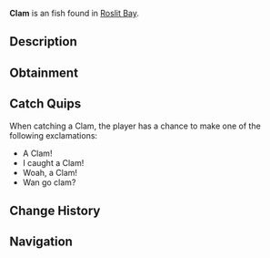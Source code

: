 {{FishInfobox
|image          = Clam.png
|rarity         = Unusual
|sea            = First Sea
|location       = [[Roslit Bay]]
|sublocation    = 
|sources        = Fishing Rod
|radar_location = 
|xp             = 25
|weather        = Foggy
|time           = 
|season         = 
|bait           = Seaweed
|base_weight    = 1
|base_value     = 13
|weight_range   = 0.1
|base_chance    = 60
|base_resil     = 70
}}
'''Clam''' is an {{Rarity|Unusual}} fish found in [[Roslit Bay]].

== Description ==
{{Description|The Clam is an interesting fish that is found behind Roslit Bay. They are quite sought after because they yield a valuable pearl once caught. [Contribution by @Johnny_D3pp]|Bestiary Entry}}

== Obtainment ==
{{Description|Found behind Roslit Bay.|Bestiary Hint}}
{{Fish Availability|
Roslit Bay/Clam Abundance
|top_rods      = 
Leviathan's Fang Rod\1196384.71\1155912.14;
Trident Rod\1147091.78\1113218.43;
Free Spirit Rod\1123347.43\1090175.25;
Azure Of Lagoon\1028770.29\988481.11;
No-Life Rod\1016180.54\983607.54;
Krampus's Rod\917870.93\909294.47;
Plastic Rod\810101.11\802531.64;
Magma Rod\886972.46\878684.72;
Buddy Bond Rod\741437.26\746898.51;
Seraphic Rod\966779.63\929097.88;
Ethereal Prism Rod\961470.65\920577.35;
Challenger's Rod\954943.53\921895.97;
Rod Of The Forgotten Fang\952313.31\918864.49;
Depthseeker Rod\930182.83\893077.85;
Rod Of The Exalted One\929190.42\899464.5;
Blazebringer Rod\922135.57\882906.45;
Zeus Rod\922112.58\884173.28;
Rod Of The Depths\921622.2\894406.92;
Verdant Shear Rod\920499.93\882012.06;
Avalanche Rod\918971.97\882549.13;
Volcanic Rod\894021.68\855988.57;
Training Rod\811729.09\805858.17;
Steady Rod\482014.71\466085.4
|recommended   = Trident Rod
}}

== Catch Quips ==
When catching a Clam, the player has a chance to make one of the following exclamations:
* A Clam!
* I caught a Clam!
* Woah, a Clam!
* Wan go clam?

== Change History ==
{{Change History|{{subst:Current Version}}}}

== Navigation ==
{{Fish Navbox|Roslit Bay}}